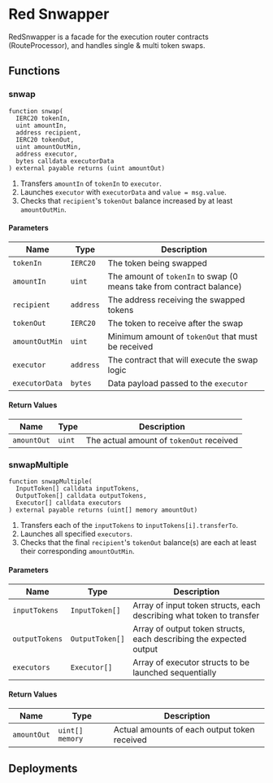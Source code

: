 
# Red Snwapper

RedSnwapper is a facade for the execution router contracts (RouteProcessor), and handles single & multi token swaps.

## Functions

### snwap

```solidity
function snwap(
  IERC20 tokenIn,
  uint amountIn,
  address recipient,
  IERC20 tokenOut,
  uint amountOutMin,
  address executor,
  bytes calldata executorData
) external payable returns (uint amountOut)
```

1. Transfers `amountIn` of `tokenIn` to `executor`.
2. Launches `executor` with `executorData` and `value = msg.value`.
3. Checks that `recipient`'s `tokenOut` balance increased by at least `amountOutMin`.

#### Parameters

| Name            | Type          | Description                                                                  |
|-----------------|---------------|------------------------------------------------------------------------------|
| `tokenIn`       | `IERC20`      | The token being swapped                                                      |
| `amountIn`      | `uint`        | The amount of `tokenIn` to swap (0 means take from contract balance)         |
| `recipient`     | `address`     | The address receiving the swapped tokens                                     |
| `tokenOut`      | `IERC20`      | The token to receive after the swap                                          |
| `amountOutMin`  | `uint`        | Minimum amount of `tokenOut` that must be received                           |
| `executor`      | `address`     | The contract that will execute the swap logic                                |
| `executorData`  | `bytes`       | Data payload passed to the `executor`                                        |

#### Return Values

| Name          | Type   | Description                                   |
|---------------|--------|-----------------------------------------------|
| `amountOut`   | `uint` | The actual amount of `tokenOut` received      |

### snwapMultiple

```solidity
function snwapMultiple(
  InputToken[] calldata inputTokens,
  OutputToken[] calldata outputTokens,
  Executor[] calldata executors
) external payable returns (uint[] memory amountOut)
```

1. Transfers each of the `inputTokens` to `inputTokens[i].transferTo`.
2. Launches all specified `executors`.
3. Checks that the final `recipient`'s `tokenOut` balance(s) are each at least their corresponding `amountOutMin`.

#### Parameters

| Name           | Type                | Description                                                               |
|----------------|---------------------|---------------------------------------------------------------------------|
| `inputTokens`  | `InputToken[]`      | Array of input token structs, each describing what token to transfer      |
| `outputTokens` | `OutputToken[]`     | Array of output token structs, each describing the expected output        |
| `executors`    | `Executor[]`        | Array of executor structs to be launched sequentially                     |

#### Return Values

| Name         | Type            | Description                                   |
|--------------|-----------------|-----------------------------------------------|
| `amountOut`  | `uint[] memory` | Actual amounts of each output token received  |

## Deployments

<AddressTable data={RED_SNWAPPER_ADDRESS} />
